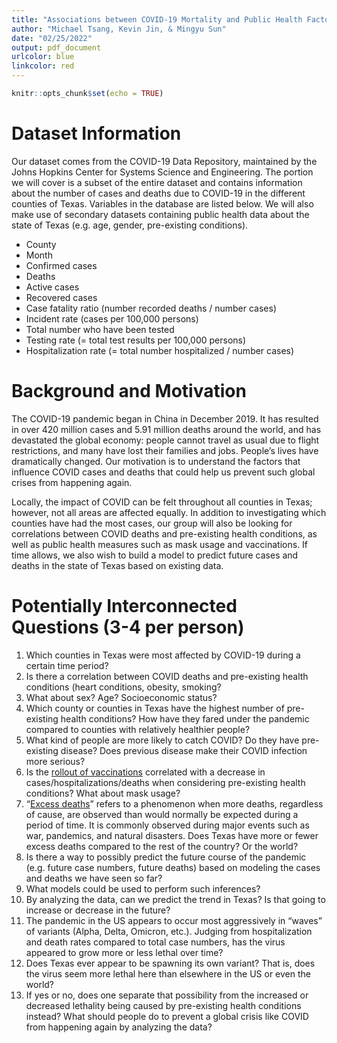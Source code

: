 ```yaml
---
title: "Associations between COVID-19 Mortality and Public Health Factors in Texas"
author: "Michael Tsang, Kevin Jin, & Mingyu Sun"
date: "02/25/2022"
output: pdf_document
urlcolor: blue
linkcolor: red
---
```


```r
knitr::opts_chunk$set(echo = TRUE)
```

# Dataset Information

Our dataset comes from the COVID-19 Data Repository, maintained by the Johns Hopkins Center for Systems Science and Engineering. The portion we will cover is a subset of the entire dataset and contains information about the number of cases and deaths due to COVID-19 in the different counties of Texas. Variables in the database are listed below. We will also make use of secondary datasets containing public health data about the state of Texas (e.g. age, gender, pre-existing conditions).

* County
* Month
* Confirmed cases
* Deaths
* Active cases
* Recovered cases
* Case fatality ratio (number recorded deaths / number cases)
* Incident rate (cases per 100,000 persons)
* Total number who have been tested
* Testing rate (= total test results per 100,000 persons)
* Hospitalization rate (= total number hospitalized / number cases)

# Background and Motivation

The COVID-19 pandemic began in China in December 2019. It has resulted in over 420 million cases and 5.91 million deaths around the world, and has devastated the global economy: people cannot travel as usual due to flight restrictions, and many have lost their families and jobs. People’s lives have dramatically changed. Our motivation is to understand the factors that influence COVID cases and deaths that could help us prevent such global crises from happening again. 

Locally, the impact of COVID can be felt throughout all counties in Texas; however, not all areas are affected equally. In addition to investigating which counties have had the most cases, our group will also be looking for correlations between COVID deaths and pre-existing health conditions, as well as public health measures such as mask usage and vaccinations. If time allows, we also wish to build a model to predict future cases and deaths in the state of Texas based on existing data.

# Potentially Interconnected Questions (3-4 per person)

1. Which counties in Texas were most affected by COVID-19 during a certain time period?
2. Is there a correlation between COVID deaths and pre-existing health conditions (heart conditions, obesity, smoking?
3. What about sex? Age? Socioeconomic status?
4. Which county or counties in Texas have the highest number of pre-existing health conditions? How have they fared under the pandemic compared to counties with relatively healthier people?
5. What kind of people are more likely to catch COVID? Do they have pre-existing disease? Does previous disease make their COVID infection more serious? 
6. Is the [rollout of vaccinations](https://github.com/govex/COVID-19/tree/master/data_tables/vaccine_data) correlated with a decrease in cases/hospitalizations/deaths when considering pre-existing health conditions? What about mask usage?
7. “[Excess deaths](https://github.com/govex/COVID-19/tree/master/data_tables/vaccine_data)” refers to a phenomenon when more deaths, regardless of cause, are observed than would normally be expected during a period of time. It is commonly observed during major events such as war, pandemics, and natural disasters. Does Texas have more or fewer excess deaths compared to the rest of the country? Or the world?
8. Is there a way to possibly predict the future course of the pandemic (e.g. future case numbers, future deaths) based on modeling the cases and deaths we have seen so far?
9. What models could be used to perform such inferences?
10. By analyzing the data, can we predict the trend in Texas? Is that going to increase or decrease in the future?
11. The pandemic in the US appears to occur most aggressively in “waves” of variants (Alpha, Delta, Omicron, etc.). Judging from hospitalization and death rates compared to total case numbers, has the virus appeared to grow more or less lethal over time? 
12. Does Texas ever appear to be spawning its own variant? That is, does the virus seem more lethal here than elsewhere in the US or even the world? 
13. If yes or no, does one separate that possibility from the increased or decreased lethality being caused by pre-existing health conditions instead?
What should people do to prevent a global crisis like COVID from happening again by analyzing the data?
